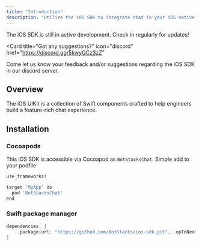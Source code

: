 ```yaml
---
title: "Introduction"
description: "Utilize the iOS SDK to integrate chat in your iOS native environment"
---
```


<Warning>
  The iOS SDK is still in active development. Check in regularly for updates!
</Warning>

<Card
  title="Got any suggestions?"
  icon="discord"
  href="https://discord.gg/5kwyQCz3zZ"
>
  Come let us know your feedback and/or suggestions regarding the iOS SDK in our
  discord server.
</Card>

## Overview

The iOS UIKit is a collection of Swift components crafted to help engineers build a
feature-rich chat experience.

## Installation

### Cocoapods

This iOS SDK is accessible via Cocoapod as `BotStacksChat`. Simple add to your podfile

```bash
use_frameworks!

target 'MyApp' do
  pod 'BotStacksChat'
end
```

### Swift package manager

```Swift
dependencies: [
    .package(url: "https://github.com/BotStacks/ios-sdk.git", .upToNextMajor(from: "1.0.1"))
]
```
